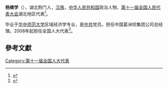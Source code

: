 '''杨继学'''（{{bd|1950年||}}），湖北荆门人，[[汉族|汉族]]，[[中华人民共和国|中华人民共和国]]政治人物、[[第十一届全国人民代表大会|第十一届全国人民代表大会]]湖北地区代表<ref>{{cite web|author=新华网|title=第十一届全国人大代表|url=http://news.xinhuanet.com/ziliao/2008-03/03/content_7708230.htm?node=36628|publisher=新华网|accessdate=2014-01-07|archive-date=2014-01-10|archive-url=https://web.archive.org/web/20140110211415/http://news.xinhuanet.com/ziliao/2008-03/03/content_7708230.htm?node=36628|dead-url=no}}</ref>。

毕业于[[华中师范大学|华中师范大学]]区域经济学专业，是[[中共|中共]]党员。担任中国葛洲坝集团公司总经理。2008年起担任全国人大代表<ref>{{cite news|title=全国人大代表信息-杨继学|url= http://210.82.31.1:8084/delegate/viewDelegate.action?dbid=111599|accessdate=2013-04-05|newspaper=全国人大网|archive-url=https://web.archive.org/web/20140505071934/http://www.npc.gov.cn/delegate/viewDelegate.action?dbid=111599|archive-date=2014-05-05|dead-url=yes}}</ref>。

==參考文獻==
{{reflist}}
[[Category:第十一届全国人大代表|Category:第十一届全国人大代表]]